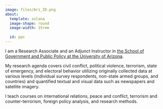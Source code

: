 ```yaml
---
image: files/Ari_ID.png
about: 
  template: solana
  image-shape: round
  image-width: 15rem
  
  id: ppc
---
```


::: {#ppc}


I am a Research Associate and an Adjunct Instructor in <a href="https://policylab.arizona.edu" target="_blank">the School of Government and Public Policy at the University of Arizona</a>.

My research agenda covers civil conflict, political violence, terrorism, state of emergency, and electoral behavior utilizing originally collected data at various levels (individual survey respondents, non-state armed groups, and countries) and quantified textual and visual data such as newspapers and satellite imagery.

I teach courses on international relations, peace and conflict, terrorism and counter-terrorism, foreign policy analysis, and research methods.
:::

